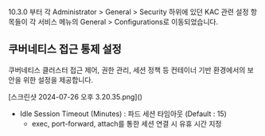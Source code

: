 
<Callout type="info">
10.3.0 부터 각 Administrator &gt; General &gt; Security 하위에 있던 KAC 관련 설정 항목들이 각 서비스 메뉴의 General &gt; Configurations로 이동되었습니다. 
</Callout>



## 쿠버네티스 접근 통제 설정
쿠버네티스 클러스터 접근 제어, 권한 관리, 세션 정책 등 컨테이너 기반 환경에서의 보안을 위한 설정을 제공합니다.

<p align="center">
<div>[스크린샷 2024-07-26 오후 3.20.35.png]()</div>
</p>

* Idle Session Timeout (Minutes) : 파드 세션 타임아웃 (Default : 15)
    * exec, port-forward, attach를 통한 세션 연결 시 유휴 시간 지정
